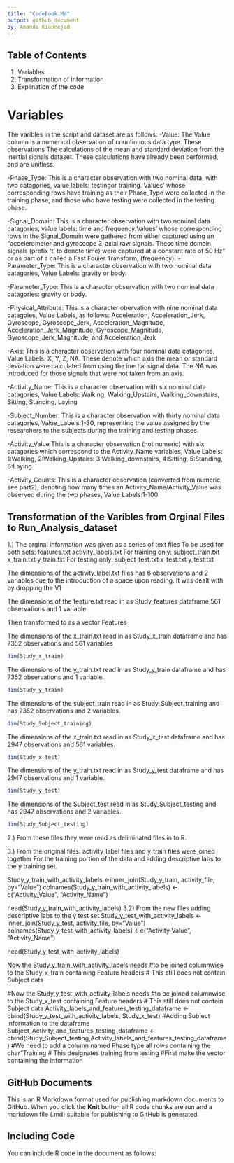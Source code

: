 ```yaml
---
title: "CodeBook.Md"
output: github_document
by: Amanda Kiannejad
---
```



## Table of Contents
1. Variables
2. Transformation of information 
3. Explination of the code

# Variables
 The varibles in the script and dataset are as follows:
-Value: The Value column is a numerical observation of countinuous data type. These observations The calculations of the mean and standard deviation from the inertial signals dataset. These calculations have already been performed, and are unitless. 
 
-Phase_Type: This is a character observation with two nominal data, with two catagories, value labels: testingor training. Values’ whose corresponding rows have training as their Phase_Type were collected in the training phase, and those who have testing were collected in the testing phase.

-Signal_Domain: This is a character observation with two nominal data catagories, value labels: time and frequency.Values’ whose corresponding rows in the Signal_Domain were gathered from either captured using an “accelerometer and gyroscope 3-axial raw signals. These time domain signals (prefix ‘t’ to denote time) were captured at a constant rate of 50 Hz” or as part of a called a Fast Fouier Transform, (frequency). -Parameter_Type: This is a character observation with two nominal data catagories, Value Labels: gravity or body.

-Parameter_Type: This is a character observation with two nominal data catagories: gravity or body. 

-Physical_Attribute: This is a character obervation with nine nominal data catagoies, Value Labels, as follows: Acceleration, Acceleration_Jerk, Gyroscope, Gyroscope_Jerk, Acceleration_Magnitude, Acceleration_Jerk_Magnitude, Gyroscope_Magnitude, Gyroscope_Jerk_Magnitude, and Acceleration_Jerk

-Axis: This is a character observation with four nominal data catagories, Value Labels: X, Y, Z, NA. These denote which axis the mean or standard deviation were calculated from using the inertial signal data. The NA was introduced for those signals that were not taken from an axis.

-Activity_Name: This is a character observation with six nominal data catagories, Value Labels: Walking, Walking_Upstairs, Walking_downstairs, Sitting, Standing, Laying
    
-Subject_Number: This is a character observation with thirty nominal data catagories, Value_Labels:1-30, representing the value assigned by the researchers to the subjects during the training and testing phases.
   
-Activity_Value This is a character observation (not numeric) with six catagories which correspond to the Activity_Name variables, Value Labels: 1:Walking, 2:Walking_Upstairs: 3:Walking_downstairs, 4:Sitting, 5:Standing, 6:Laying.
            
-Activity_Counts: This is a character observation (converted from numeric, see part2), denoting how many times an Activity_Name/Activity_Value was observed during the two phases, Value Labels:1-100.


## Transformation of the Varibles from Orginal Files to Run_Analysis_dataset


1.) The orginal information was given as a series of text files To be used for both sets: features.txt activity_labels.txt For training only: subject_train.txt x_train.txt y_train.txt For testing only: subject_test.txt x_test.txt y_test.txt


The dimensions of the activity_label.txt files has 6 observations and 2 variables due to the introduction of a space upon reading. It was dealt with by dropping  the V1

The dimensions of the feature.txt read in as Study_features dataframe 561 observations and 1 variable

Then transformed to as a vector Features


The dimensions of the x_train.txt read in as Study_x_train dataframe and has 7352 observations and 561 variables
```r
dim(Study_x_train)
```
The dimensions of the y_train.txt read in as Study_y_train dataframe and has 7352 observations and 1 variable.
```r
dim(Study_y_train)
```
The dimensions of the subject_train read in as Study_Subject_training and has 7352 observations and 2 variables.
```r
dim(Study_Subject_training)
```
The dimensions of the x_train.txt read in as Study_x_test dataframe and has 2947 observations and 561 variables.
```r
dim(Study_x_test)
```
The dimensions of the y_train.txt read in as Study_y_test dataframe and has 2947 observations and 1 variable.
```r
dim(Study_y_test)
```
The dimensions of the Subject_test read in as Study_Subject_testing and has 2947 observations and 2 variables.
```r
dim(Study_Subject_testing)
```


2.) From these files they were read as deliminated files in to R.

3.) From the original files: activity_label files and y_train files were joined together For the training portion of the data and adding descriptive labs to the y training set. 


Study_y_train_with_activity_labels <-inner_join(Study_y_train, activity_file, by="Value")
    colnames(Study_y_train_with_activity_labels) <-c("Activity_Value", "Activity_Name")

head(Study_y_train_with_activity_labels)
3.2) From the new files adding descriptive labs to the y test set
Study_y_test_with_activity_labels <-inner_join(Study_y_test, activity_file, by="Value")
  colnames(Study_y_test_with_activity_labels) <-c("Activity_Value", "Activity_Name")
  
head(Study_y_test_with_activity_labels)

Now the Study_y_train_with_activity_labels needs
#to be joined columnwise to the Study_x_train containing Feature headers
# This still does not contain Subject data

#Now the Study_y_test_with_activity_labels needs
#to be joined columnwise to the Study_x_test containing Feature headers
# This still does not contain Subject data
Activity_labels_and_features_testing_dataframe <-cbind(Study_y_test_with_activity_labels, Study_x_test)
#Adding Subject information to the dataframe
Subject_Activity_and_features_testing_dataframe <-cbind(Study_Subject_testing,Activity_labels_and_features_testing_dataframe)
#We need to add a column named Phase type all rows containing the char"Training
# This designates training from testing
#First make the vector containing the information

## GitHub Documents

This is an R Markdown format used for publishing markdown documents to GitHub. When you click the **Knit** button all R code chunks are run and a markdown file (.md) suitable for publishing to GitHub is generated.

## Including Code

You can include R code in the document as follows:
